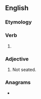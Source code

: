 ==English==

===Etymology===
{{af|en|un-|seat|-ed}}

===Verb===
{{head|en|verb form}}

# {{en-past of|unseat}}

===Adjective===
{{en-adj|-}}

# Not seated.

===Anagrams===
* {{anagrams|en|a=adeenstu|unsedate|unteased}}